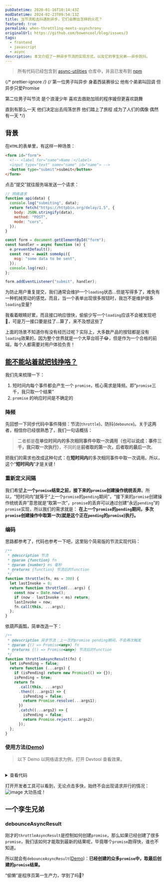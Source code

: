 ```yaml
---
pubDatetime: 2020-01-16T10:14:43Z
modDatetime: 2024-02-23T09:54:13Z
title: 当节流和去抖遇到异步，它们会擦出怎样的火花？
featured: true
permalink: when-throttling-meets-asynchrony
originalUrl: https://github.com/bowencool/blog/issues/3
tags:
  - frontend
  - javascript
  - async
description: 本文介绍了一种异步节流的实现方式，以及它的孪生兄弟——异步防抖。
---
```



> 所有代码已经包含到 [async-utilities](https://github.com/bowencool/async-utilities) 仓库中，并且已发布到 [npm](https://www.npmjs.com/package/@bowencool/async-utilities)

{/* prettier-ignore */}
{/* 第一位男子叫异步
身着西装赛徐公
他有个弟弟叫回调
但异步只爱Promise

第二位男子叫节流
是个浪漫少年
喜欢去救助加班的程序媛但更喜欢跳舞

直到有那么一天
他们决定出去闯荡世界
他们踏上了旅程
成为了人们的偶像
偶然有一天 \*/}

## 背景

在`HTML`的表单里，有这样一种场景：

```html
<form id="form">
  <!-- <label for="name">Name：</label>
  <input type="text" name="name" id="name"> -->
  <button type="submit">submit</button>
</form>
```

点击“提交”就往服务端发送一个请求：

```js
// 网络请求
function api(data) {
  console.log("submiting", data);
  return fetch("https://httpbin.org/delay/1.5", {
    body: JSON.stringify(data),
    method: "POST",
    mode: "cors",
  });
}

const form = document.getElementById("form");
const handler = async function (e) {
  e.preventDefault();
  const rez = await someApi({
    msg: "some data to be sent",
  });
  console.log(rez);
};

form.addEventListener("submit", handler);
```

为防止用户重复提交，我们通常会维护一个`loading`状态...但是写得多了，难免有一种机械劳动的感觉。而且，当一个表单出现很多按钮时，我岂不是维护很多`loading`变量?

我看着眼睛好累，而且接口响应很快，偷偷少写一个`loading`应该不会被发现吧🌚，可是万一接口要是挂了...算了，来不及想这些了

上面的场景不知道你有没有经历过呢？实际上，大多数产品的按钮都是没有`loading`效果的，因为整个世界就是一个大草台班子😂，但是作为一个合格的前端，每个人都需要对用户体验负责！

## [能不能站着就把钱挣咯？](https://baike.baidu.com/item/%E7%AB%99%E7%9D%80%E6%8C%A3%E9%92%B1/1059382)

我们先来梳理一下：

1. 短时间内每个事件都会产生一个 `promise`，核心需求是降频。即“`promise`三千，我只取一个结果”
2. `promise` 的响应时间是不确定的

### 降频

先回想一下同步代码中事件降频：节流(`throttle`)、防抖(`debounce`)。关于这两者，相信你已经很熟悉了，我们一句话概括：

> 二者都是**在单位时间内的多次相同事件中取一次调用（也可以说成：事件三千，我只取一次执行）**，不同的是**前者取的第一次，后者取的最后一次**。

把我们的需求也改成这种句式：在**短时间内**的多次相同事件中取一次调用。所以，这个“**短时间内**”才是关键 !

### 重新定义间隔

我们希望**上一个`promise`结束之前，接下来的`promise`创建操作统统丢弃**。所以，“短时间内”就等于“上一个`promise`的`pending`期间”，“接下来的`promise`创建操作统统丢弃”意思就是“取第一次”，`promise`的丢弃可以通过创建“永远`pending`”的`promise`实现，所以我们的需求就是：
**在上一个`promise`的`pending`期间，多次`promise`创建操作中取第一次(就是这个正在`pending`的`promise`)执行。**

### 编码

思路都参考了，代码也参考一下吧，这里贴个简易版的节流实现代码：

```js
/**
 * @description 节流
 * @param {function} fn
 * @param {number} ms 毫秒
 * @returns {function} 节流后的function
 */
function throttle(fn, ms = 300) {
  let lastInvoke = 0;
  return function throttled(...args) {
    const now = Date.now();
    if (now - lastInvoke < ms) return;
    lastInvoke = now;
    fn.call(this, ...args);
  };
}
```

依葫芦画瓢，简单改造一下：

```js
/**
 * @description 异步节流：上一次的promise pending期间，不会再次触发
 * @param {() => Promise<any>} fn
 * @returns {() => Promise<any>} 节流后的function
 */
function throttleAsyncResult(fn) {
  let isPending = false;
  return function (...args) {
    if (isPending) return new Promise(() => {});
    isPending = true;
    return fn
      .call(this, ...args)
      .then((...args1) => {
        isPending = false;
        return Promise.resolve(...args1);
      })
      .catch((...args2) => {
        isPending = false;
        return Promise.reject(...args2);
      });
  };
}
```

### 使用方法([Demo](https://bowencool.github.io/async-utilities/functions/throttleAsyncResult/readme.html))

> 以下 Demo 以网络请求为例，打开 Devtool 查看效果。

<ThrottleAsyncResultDemo client:load />

<br />

<details>
  <summary>查看代码</summary>

```tsx
import { throttleAsyncResult } from "@bowencool/async-utilities";
/* make a network request */
function api(data: { msg: string }) {
  console.log("submiting", data);
  return fetch("https://httpbin.org/delay/1.5", {
    body: JSON.stringify(data),
    method: "POST",
    mode: "cors",
  });
}

const throttledApi = throttleAsyncResult(api);

export default function ThrottleAsyncResultDemo() {
  return (
    <button
      onClick={async function () {
        const rez = await throttledApi({
          msg: "some data to be sent",
        });
        console.log("completed");
      }}
    >
      submit(click me quickly)
    </button>
  );
}
```

</details>

打开开发者工具可以看到，无论点击多快，始终不会出现请求并行的情况：
![image](https://user-images.githubusercontent.com/20217146/73516882-d45bde00-4434-11ea-9cd4-0131730af133.png)
大功告成！

## 一个孪生兄弟

### debounceAsyncResult

刚才的`throttleAsyncResult`是控制如何创建`promise`，那么如果已经创建了很多`promise`，我们该如何才能取到最新的结果呢，毕竟哪个`promise`跑得快，谁也不知道。

所以就会有`debounceAsyncResult`([Demo](https://bowencool.github.io/async-utilities/functions/debounceAsyncResult/readme.html))：**已经创建的众多`promise`中，取最后创建的`promise`结果。**

“偷懒”是程序员第一生产力，学到了吗🤔?
